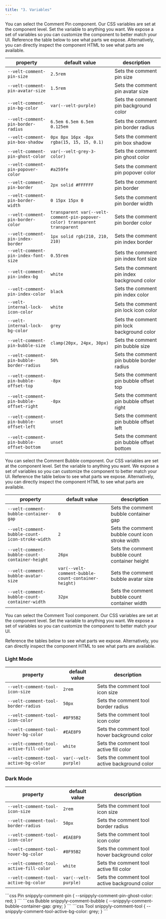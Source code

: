 ```yaml
---
title: "3. Variables"
---
```



<Tabs>
<Tab title="Pin">
<Steps titleSize="h2">

<Step title="Select the Comment Pin component">
You can select the Comment Pin component.
Our CSS variables are set at the component level.
</Step>

<Step title="Modify a CSS variable">
Set the variable to anything you want.
We expose a set of variables so you can customize the component to better match your UI.

</Step>

<Step title="Check out the table below">
Reference the table below to see what parts we expose.
Alternatively, you can directly inspect the component HTML to see what parts are available.

| property | default value | description |
|---|---|---|
| `--velt-comment-pin-size` | `2.5rem` | Sets the comment pin size |
| `--velt-comment-pin-avatar-size` | `1.5rem` | Sets the comment pin avatar size |
| `--velt-comment-pin-bg-color` | `var(--velt-purple)` | Sets the comment pin background color |
| `--velt-comment-pin-border-radius` | `6.5em 6.5em 6.5em 0.125em` | Sets the comment pin border radius |
| `--velt-comment-pin-box-shadow` | `0px 8px 16px -8px rgba(15, 15, 15, 0.1)` | Sets the comment pin box shadow |
| `--velt-comment-pin-ghost-color` | `var(--velt-grey-3-color)` | Sets the comment pin ghost color |
| `--velt-comment-pin-popover-color` | `#a259fe` | Sets the comment pin popover color |
| `--velt-comment-pin-border` | `2px solid #FFFFFF` | Sets the comment pin border |
| `--velt-comment-pin-border-width` | `0 15px 15px 0` | Sets the comment pin border width |
| `--velt-comment-pin-border-color` | `transparent var(--velt-comment-pin-popover-color) transparent transparent` | Sets the comment pin border color |
| `--velt-comment-pin-index-border` | `1px solid rgb(210, 210, 210)` | Sets the comment pin index border |
| `--velt-comment-pin-index-font-size` | `0.55rem` | Sets the comment pin index font size |
| `--velt-comment-pin-index-bg` | `white` | Sets the comment pin index background color |
| `--velt-comment-pin-index-color` | `black` | Sets the comment pin index color |
| `--velt-internal-lock-icon-color` | `white` | Sets the comment pin lock icon color |
| `--velt-internal-lock-bg-color` | `grey` | Sets the comment pin lock background color |
| `--velt-comment-pin-bubble-size` | `clamp(20px, 24px, 30px)` | Sets the comment pin bubble size |
| `--velt-comment-pin-bubble-border-radius` | `50%` | Sets the comment pin bubble border radius |
| `--velt-comment-pin-bubble-offset-top` | `-8px` | Sets the comment pin bubble offset top |
| `--velt-comment-pin-bubble-offset-right` | `-8px` | Sets the comment pin bubble offset right |
| `--velt-comment-pin-bubble-offset-left` | `unset` | Sets the comment pin bubble offset left |
| `--velt-comment-pin-bubble-offset-bottom` | `unset` | Sets the comment pin bubble offset bottom |


</Step>

</Steps>








</Tab>

<Tab title="Bubble">
<Steps titleSize="h2">

<Step title="Select the Comment Bubble component">
You can select the Comment Bubble component.
Our CSS variables are set at the component level.
</Step>

<Step title="Modify a CSS variable">
Set the variable to anything you want.
We expose a set of variables so you can customize the component to better match your UI.

</Step>

<Step title="Check out the table below">
Reference the table below to see what parts we expose.
Alternatively, you can directly inspect the component HTML to see what parts are available.

| property | default value | description|
|---|---|---|
| `--velt-comment-bubble-container-gap` | `0` | Sets the comment bubble container gap |
| `--velt-comment-bubble-count-icon-stroke-width` | `2` | Sets the comment bubble count icon stroke width |
| `--velt-comment-bubble-count-container-height` | `26px` | Sets the comment bubble count container height |
| `--velt-comment-bubble-avatar-size` | `var(--velt-comment-bubble-count-container-height)` | Sets the comment bubble avatar size |
| `--velt-comment-bubble-count-container-width` | `32px` | Sets the comment bubble count container width |



</Step>

</Steps>


</Tab>

<Tab title="Tool">
<Steps titleSize="h2">

<Step title="Select the Comment Tool component">
You can select the Comment Tool component.
Our CSS variables are set at the component level.
</Step>

<Step title="Modify a CSS variable">
Set the variable to anything you want.
We expose a set of variables so you can customize the component to better match your UI.

</Step>

<Step title="Check out the table below">

Reference the tables below to see what parts we expose.
Alternatively, you can directly inspect the component HTML to see what parts are available.

### Light Mode

| property | default value | description|
|---|---|---|
| `--velt-comment-tool-icon-size` | `2rem` | Sets the comment tool icon size |
| `--velt-comment-tool-border-radius` | `50px` | Sets the comment tool border radius |
| `--velt-comment-tool-icon-color` | `#8F95B2` | Sets the comment tool icon color |
| `--velt-comment-tool-hover-bg-color` | `#EAE8F9` | Sets the comment tool hover background color |
| `--velt-comment-tool-active-fill-color` | `white` | Sets the comment tool active fill color |
| `--velt-comment-tool-active-bg-color` | `var(--velt-purple)` | Sets the comment tool active background color |



### Dark Mode

| property | default value | description |
|---|---|---|
| `--velt-comment-tool-icon-size` | `2rem` | Sets the comment tool icon size |
| `--velt-comment-tool-border-radius` | `50px` | Sets the comment tool border radius |
| `--velt-comment-tool-icon-color` | `#EAE8F9` | Sets the comment tool icon color |
| `--velt-comment-tool-hover-bg-color` | `#8F95B2` | Sets the comment tool hover background color |
| `--velt-comment-tool-active-fill-color` | `white` | Sets the comment tool active fill color |
| `--velt-comment-tool-active-bg-color` | `var(--velt-purple)` | Sets the comment tool active background color |




</Step>

</Steps>



</Tab>
</Tabs>
 
<RequestExample>
```css Pin
snippyly-comment-pin {
  --snippyly-comment-pin-ghost-color: red;
}
```
```css Bubble
snippyly-comment-bubble {
  --snippyly-comment-bubble-container-gap: grey;
}
```
```css Tool
snippyly-comment-tool {
  --snippyly-comment-tool-active-bg-color: grey;
}
```

</RequestExample>